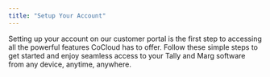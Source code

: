 ```yaml
---
title: "Setup Your Account"
---
```


Setting up your account on our customer portal is the first step to accessing all the powerful features CoCloud has to offer. Follow these simple steps to get started and enjoy seamless access to your Tally and Marg software from any device, anytime, anywhere.